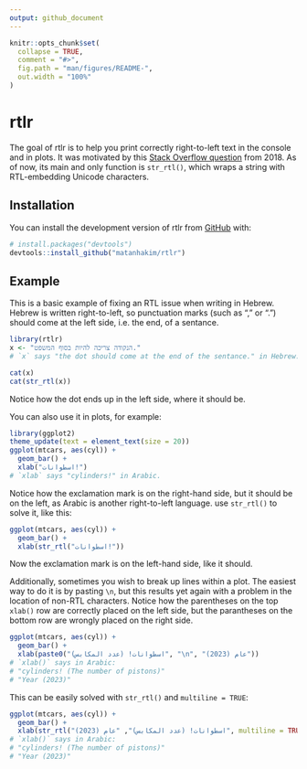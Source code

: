 ```yaml
---
output: github_document
---
```


<!-- README.md is generated from README.Rmd. Please edit that file -->

```r
knitr::opts_chunk$set(
  collapse = TRUE,
  comment = "#>",
  fig.path = "man/figures/README-",
  out.width = "100%"
)
```

# rtlr

<!-- badges: start -->

<!-- badges: end -->

The goal of rtlr is to help you print correctly right-to-left text in the console and in plots. It was motivated by this [Stack Overflow question](https://stackoverflow.com/questions/53915070/change-axis-text-direction-to-right-to-left) from 2018. As of now, its main and only function is `str_rtl()`, which wraps a string with RTL-embedding Unicode characters.

## Installation

You can install the development version of rtlr from [GitHub](https://github.com/) with:

``` r
# install.packages("devtools")
devtools::install_github("matanhakim/rtlr")
```

## Example

This is a basic example of fixing an RTL issue when writing in Hebrew. Hebrew is written right-to-left, so punctuation marks (such as "," or ".") should come at the left side, i.e. the end, of a sentance.

```r
library(rtlr)
x <- "הנקודה צריכה להיות בסוף המשפט."
# `x` says "the dot should come at the end of the sentance." in Hebrew.

cat(x)
cat(str_rtl(x))
```

Notice how the dot ends up in the left side, where it should be.

You can also use it in plots, for example:

```r
library(ggplot2)
theme_update(text = element_text(size = 20))
ggplot(mtcars, aes(cyl)) +
  geom_bar() +
  xlab("اسطوانات!")
# `xlab` says "cylinders!" in Arabic.
```

Notice how the exclamation mark is on the right-hand side, but it should be on the left, as Arabic is another right-to-left language. use `str_rtl()` to solve it, like this:

```r
ggplot(mtcars, aes(cyl)) +
  geom_bar() +
  xlab(str_rtl("اسطوانات!"))
```

Now the exclamation mark is on the left-hand side, like it should.

Additionally, sometimes you wish to break up lines within a plot. The easiest way to do it is by pasting `\n`, but this results yet again with a problem in the location of non-RTL characters. Notice how the parentheses on the top `xlab()` row are correctly placed on the left side, but the parantheses on the bottom row are wrongly placed on the right side.

```r
ggplot(mtcars, aes(cyl)) +
  geom_bar() +
  xlab(paste0("اسطوانات! (عدد المكابس)", "\n", "عام (2023)"))
# `xlab()` says in Arabic:
# "cylinders! (The number of pistons)"
# "Year (2023)"
```

This can be easily solved with `str_rtl()` and `multiline = TRUE`:

```r
ggplot(mtcars, aes(cyl)) +
  geom_bar() +
  xlab(str_rtl("اسطوانات! (عدد المكابس)", "عام (2023)", multiline = TRUE))
# `xlab()` says in Arabic:
# "cylinders! (The number of pistons)"
# "Year (2023)"
```
